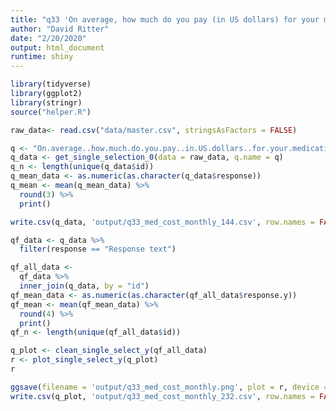 ```yaml
---
title: "q33 'On average, how much do you pay (in US dollars) for your medications on a monthly basis out of pocket?'"
author: "David Ritter"
date: "2/20/2020"
output: html_document
runtime: shiny
---
```


```r
library(tidyverse)
library(ggplot2)
library(stringr)
source("helper.R")
```

```r
raw_data<- read.csv("data/master.csv", stringsAsFactors = FALSE)
```

```r
q <- "On.average..how.much.do.you.pay..in.US.dollars..for.your.medications.on.a.monthly.basis.out.of.pocket."
q_data <- get_single_selection_0(data = raw_data, q.name = q)
q_n <- length(unique(q_data$id))
q_mean_data <- as.numeric(as.character(q_data$response))
q_mean <- mean(q_mean_data) %>%
  round(3) %>%
  print()
```

```r
write.csv(q_data, 'output/q33_med_cost_monthly_144.csv', row.names = FALSE)
```

```r
qf_data <- q_data %>%
  filter(response == "Response text")
```

```r
qf_all_data <- 
  qf_data %>%
  inner_join(q_data, by = "id")
qf_mean_data <- as.numeric(as.character(qf_all_data$response.y))
qf_mean <- mean(qf_mean_data) %>%
  round(4) %>%
  print()
qf_n <- length(unique(qf_all_data$id))
```

```r
q_plot <- clean_single_select_y(qf_all_data)
r <- plot_single_select_y(q_plot)
r
```

```r
ggsave(filename = 'output/q33_med_cost_monthly.png', plot = r, device = 'png')
write.csv(q_plot, 'output/q33_med_cost_monthly_232.csv', row.names = FALSE)
```
